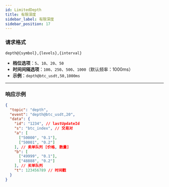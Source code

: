 ```yaml
---
id: LimitedDepth
title: 有限深度
sidebar_label: 有限深度
sidebar_position: 17
---
```


### 请求格式

```
depth@{symbol},{levels},{interval}
```

- **档位选项**：`5`、`10`、`20`、`50`
- **时间间隔选项**：`100`、`250`、`500`、`1000`（默认频率：1000ms）
- **示例**：`depth@btc_usdt,50,1000ms`

---

### 响应示例

```json title="响应"
{
  "topic": "depth",
  "event": "depth@btc_usdt,20",
  "data": {
    "id": "1234", // lastUpdateId
    "s": "btc_index", // 交易对
    "a": [
      ["50000", "0.1"],
      ["50001", "0.2"]
    ], // 卖单队列 [价格, 数量]
    "b": [
      ["49999", "0.1"],
      ["48888", "0.2"]
    ], // 买单队列
    "t": 123456789 // 时间戳
  }
}
```